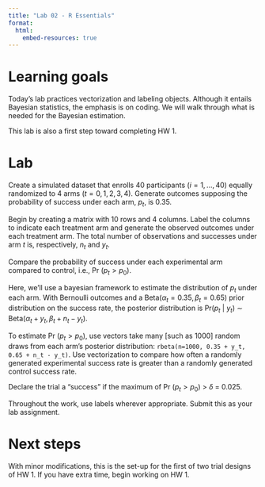 ```yaml
---
title: "Lab 02 - R Essentials"
format:
  html:
    embed-resources: true
---
```


# Learning goals

Today's lab practices vectorization and labeling objects. Although it entails Bayesian statistics, the emphasis is on coding. We will walk through what is needed for the Bayesian estimation. 

This lab is also a first step toward completing HW 1.

# Lab

Create a simulated dataset that enrolls 40 participants ($i = 1, \dots, 40$) equally randomized to 4 arms ($t=0, 1, 2, 3, 4$).  Generate outcomes supposing the probability of success under each arm, $p_t$, is 0.35. 

Begin by creating a matrix with 10 rows and 4 columns. Label the columns to indicate each treatment arm and generate the observed outcomes under each treatment arm. The total number of observations and successes under arm $t$ is, respectively, $n_t$ and $y_t$.

Compare the probability of success under each experimental arm compared to control, i.e., Pr ($p_t > p_0$). 

Here, we'll use a bayesian framework to estimate the distribution of $p_t$ under each arm. With Bernoulli outcomes and a Beta($\alpha_t = 0.35, \beta_t = 0.65$) prior distribution on the success rate, the posterior distribution is Pr($p_t$ | $y_t$) $\sim$ Beta($\alpha_t + y_t, \beta_t + n_t - y_t$).

<!-- Using a Beta-Binomial conjugate prior^[In the Bayesian framework, the success rate is random. The posterior distribution is the estimated distribution of the success rate. Here we are assuming the observed outcomes are Bernoulli distributed and the prior is distributed Beta($\alpha = 0.35, \beta = 0.65$)], estimate the distribution of the success rate under each arm. -->

<!-- The resulting posterior distribution is Pr($p_t$ | $y_t$) $\sim$ Beta($\alpha_t + \sum y_i, \beta_t + n_t - \sum y_t$) ], estimate the probability that at least one experimental treatment arm has a higher success rate than the control arm. -->

<!-- Do this using a Bayesian posterior probability as follow: -->

To estimate Pr ($p_t > p_0$), use vectors take many [such as 1000] random draws from each arm’s posterior distribution: `rbeta(n=1000, 0.35 + y_t, 0.65 + n_t - y_t)`. Use vectorization to compare how often a randomly generated experimental success rate is greater than a randomly generated control success rate.

Declare the trial a “success” if the maximum of Pr ($p_t > p_0$) > $\delta$ = 0.025.

Throughout the work, use labels wherever appropriate.  Submit this as your lab assignment.  

# Next steps

With minor modifications, this is the set-up for the first of two trial designs of  HW 1.  If you have extra time, begin working on HW 1.




<!-- For context  -->
<!-- Today’s lab is the first steps toward designing a response-adaptive randomization (RAR) trial.  RAR designs are used in precision medicine trials, such as the [BATTLE trial](https://aacrjournals.org/cancerdiscovery/article/1/1/44/2198?casa_token=pK1gZcX-FgkAAAAA:KmsD6qnoaOMxqHJlg0VGlmqr2nqIl49Xupuh0FX7nnJXNjtdBwVWsdmVtUIXKdEWQ_e5i9pG), to gather early evidence of treatment arms that work best for a given biomarker.  Throughout RAR, the treatment allocation adjusts depending on which treatment arm looks most promising.  We will focus on the initial steps of coding this design. -->

<!-- The lab is motivated by the paper by Kurt Viele: [Comparison of methods for control allocation in multiple arm studies using response adaptive randomization](https://journals.sagepub.com/doi/pdf/10.1177/1740774519877836).  It practices: -->

<!-- * Pre-allocating vectors -->
<!-- * Using a loop -->
<!-- * Writing a function -->

<!-- # Notation  -->

<!-- Notation and criteria for study to successfully declare a treatment as efficacious: -->

<!-- * $i = 1, \dots, N$ participants -->
<!-- * $t = 0, 1, 2, 3$ study arms ($t = 0$ is control) -->
<!-- * $Y_i \mid t \sim$ Bern($p_t$) and $y_t$ is a vector of $n_t$ observed outcomes on arm $t$ -->
<!-- * The prior on $p_t \sim$ Beta($\alpha_t, \beta_t$) -->

<!-- Posterior Distribution Pr($p_t$ | $y_t$) $\sim$ Beta($\alpha_t + \sum y_t, \beta_t + n_t - \sum y_t$) -->

<!-- Quoting from the paper: The trial is considered successful at the final analysis if there is a high posterior probability that at least one arm has a higher rate than control. -->

<!-- max$_t$ Pr( $p_t > p_0$ ) > $\delta$ -->

<!-- where $\delta$ is a threshold chosen to maintain familywise type I error for the study at one-sided 2.5\%. -->


<!-- # Consider 2 different designs: -->

<!-- 1.	Equal allocation to four arms throughout design. -->
<!-- 2.	RAR where the allocation probability is updated at an interim analysis as follows: -->

<!-- * $V_t = P_t$ (Max) -->
<!-- * $V_0 = min\{\sum V_t \frac{(n_t + 1)}{(n_0 + 1)}, max(V_1, V_2, V_3) \}$ -->

<!-- $V_0, V_1, V_2,$ and $V_3$ are renormalized to sum to 1 and are allocation probabilities. -->

<!-- Note: A way to estimate $P_t$(Max) is to `cbind` K = [1000] draws from the posterior distribution of each arm and to see how frequently (across the K draws from each arm) each arm is drawn to be the largest. -->


<!-- # Lab task: -->

<!-- Write a function for each study design to simulate one trial.   -->

<!-- * N = 228 with interim analyses after every 40th participant starting at 40. -->
<!-- * Use equal allocation for first 40 patients for both designs. -->
<!-- * Assume a setting where treatment effect is 0.35 for each study arm (the null scenario).  (But allow flexibility in function for other treatment effects). -->
<!-- * $\alpha_t = 0.35$ for all $t$ and $\beta_t = 0.65$ for all arms. -->
<!-- * Use the following $\delta$ thresholds to determine a successful trial: -->
<!--   * Design 1, $\delta = 0.9912$ -->
<!--   * Design 2, $\delta = 0.9892$ -->

<!-- For simplicity, have your function return a list of at least the following output: -->

<!-- 1. The probability that the best treatment arm is better than control. -->
<!-- 2. The number of patients assigned to each treatment arm. -->


<!-- # If you have more time -->

<!-- * Replicate the design many (10K) times.  Calculate the Type I error. -->
<!-- * Find $\delta$ for each design (supposing you didn't already know it). -->
<!-- * Replicate the study design assuming treatment effects of  -->
<!--   * $p_0 = p_1 = p_2 = 0.35$ -->
<!--   * $p_3 = 0.65$ -->



